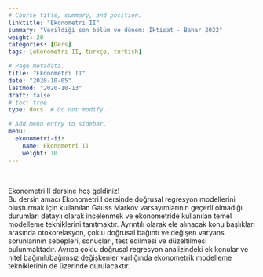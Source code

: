 ```yaml
---
# Course title, summary, and position.
linktitle: "Ekonometri II"
summary: "Verildiği son bölüm ve dönem: İktisat - Bahar 2022"
weight: 20
categories: [Ders]
tags: [ekonometri II, türkçe, turkish]

# Page metadata.
title: "Ekonometri II"
date: "2020-10-05"
lastmod: "2020-10-13"
draft: false
# toc: true
type: docs  # Do not modify.

# Add menu entry to sidebar.
menu:
  ekonometri-ii:
    name: Ekonometri II
    weight: 10
---
```


<br>

Ekonometri II dersine hoş geldiniz!  
Bu dersin amacı Ekonometri I dersinde doğrusal regresyon modellerini oluşturmak için kullanılan Gauss Markov varsayımlarının geçerli olmadığı durumları detaylı olarak incelenmek ve ekonometride kullanılan temel modelleme tekniklerini tanıtmaktır. Ayrıntılı olarak ele alınacak konu başlıkları arasında otokorelasyon, çoklu doğrusal bağıntı ve değişen varyans sorunlarının sebepleri, sonuçları, test edilmesi ve düzeltilmesi bulunmaktadır. Ayrıca çoklu doğrusal regresyon analizindeki ek konular ve nitel bağımlı/bağımsız değişkenler varlığında ekonometrik modelleme tekniklerinin de üzerinde durulacaktır.
